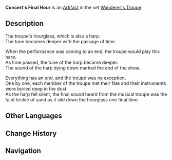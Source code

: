 {{Artifact Infobox
|image = Item Concert's Final Hour.png
|set   = Wanderer's Troupe
|piece = Sands of Eon
}}
{{Description|An hourglass used to keep time during a band performance. It once made a crisp sound, but their performance has since ended.}}
'''Concert's Final Hour''' is an [[Artifact]] in the set [[Wanderer's Troupe]].

==Description==
The troupe's hourglass, which is also a harp.<br />The tune becomes deeper with the passage of time.

When the performance was coming to an end, the troupe would play this harp.<br />As time passed, the tune of the harp became deeper.<br />The sound of the harp dying down marked the end of the show.

Everything has an end, and the troupe was no exception.<br />One by one, each member of the troupe met their fate and their instruments were buried deep in the dust.<br />As the harp fell silent, the final sound heard from the musical troupe was the faint trickle of sand as it slid down the hourglass one final time.

==Other Languages==
{{Other Languages
|en      = Concert's Final Hour
|zhs     = 终幕的时计
|zhs_rm  = Zhōngmù de Shíjì
|zht     = 終幕的時計
|zht_rm  = Zhōngmù de Shíjì
|zh_tl   = Finale's Timepiece
|ja      = フィナーレの時計
|ja_rm   = Finaare no Tokei
|ja_tl   = Finale Watch
|ko      = 피날레의 시계
|ko_rm   = Pinalle-ui Sigye
|ko_tl   = Watch of Finale
|es      = Reloj del Acto Final
|es_tl   = Watch of the Final Act
|fr      = Tombée du rideau
|fr_tl   = Final Curtain
|ru      = Окончание концерта
|ru_tl   = 
|th      = Concert's Final Hour
|vi      = Thời Gian Bế Mạc
|vi_tl   = 
|de      = Fall des Vorhangs
|de_tl   = Fall of the Curtain
|id      = Concert's Final Hour
|pt      = Queda de Cortina
|pt_tl   = 
}}

==Change History==
{{Change History|1.0}}

==Navigation==
{{Artifact Set Navbox|Wanderer's Troupe}}
